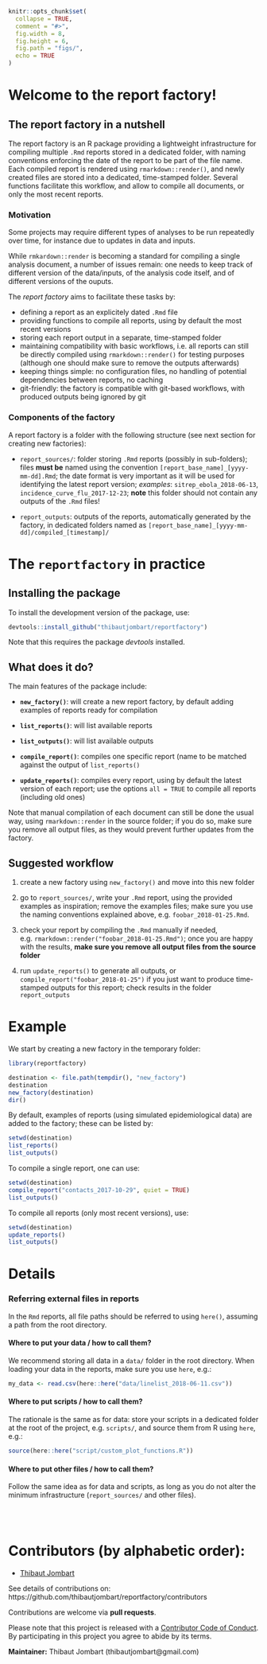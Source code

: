 
```r
knitr::opts_chunk$set(
  collapse = TRUE,
  comment = "#>",
  fig.width = 8,
  fig.height = 6,
  fig.path = "figs/",
  echo = TRUE
)

```

# Welcome to the report factory!

## The report factory in a nutshell 

The report factory is an R package providing a lightweight infrastructure for
compiling multiple `.Rmd` reports stored in a dedicated folder, with naming
conventions enforcing the date of the report to be part of the file name. Each
compiled report is rendered using `rmarkdown::render()`, and newly created files
are stored into a dedicated, time-stamped folder. Several functions facilitate
this workflow, and allow to compile all documents, or only the most recent
reports.


### Motivation

Some projects may require different types of analyses to be run repeatedly over
time, for instance due to updates in data and inputs. 

While `rmkardown::render` is becoming a standard for compiling a single analysis
document, a number of issues remain: one needs to keep track of different
version of the data/inputs, of the analysis code itself, and of different
versions of the ouputs.

The *report factory* aims to facilitate these tasks by:

- defining a report as an explicitely dated `.Rmd` file
- providing functions to compile all reports, using by default the most recent
  versions
- storing each report output in a separate, time-stamped folder
- maintaining compatibility with basic workflows, i.e. all reports can still be
  directly compiled using `rmarkdown::render()` for testing purposes (although
  one should make sure to remove the outputs afterwards)
- keeping things simple: no configuration files, no handling of potential
  dependencies between reports, no caching
- git-friendly: the factory is compatible with git-based workflows, with
  produced outputs being ignored by git


### Components of the factory

A report factory is a folder with the following structure (see next section for
creating new factories):

- `report_sources/`: folder storing `.Rmd` reports (possibly in sub-folders);
  files **must be** named using the convention `[report_base_name]_[yyyy-mm-dd].Rmd`; the
  date format is very important as it will be used for identifying the latest
  report version; *examples*: `sitrep_ebola_2018-06-13`,
  `incidence_curve_flu_2017-12-23`; **note** this folder should not contain any
  outputs of the `.Rmd` files!
  
- `report_outputs`: outputs of the reports, automatically generated by the
  factory, in dedicated folders named as
  `[report_base_name]_[yyyy-mm-dd]/compiled_[timestamp]/`




# The `reportfactory` in practice

## Installing the package

To install the development version of the package, use:

```r
devtools::install_github("thibautjombart/reportfactory")
```

Note that this requires the package *devtools* installed.


## What does it do?

The main features of the package include:

- **`new_factory()`**: will create a new report factory, by default adding examples
  of reports ready for compilation

- **`list_reports()`**: will list available reports

- **`list_outputs()`**: will list available outputs

- **`compile_report()`**: compiles one specific report (name to be
  matched against the output of `list_reports()`
  
- **`update_reports()`**: compiles every report, using by default the latest
  version of each report; use the options `all = TRUE` to compile all reports
  (including old ones)


Note that manual compilation of each document can still be done the usual way,
using `rmarkdown::render` in the source folder; if you do so, make sure you
remove all output files, as they would prevent further updates from the factory.


## Suggested workflow
  
1. create a new factory using `new_factory()` and move into this new folder
   
2. go to `report_sources/`, write your `.Rmd` report, using the provided
   examples as inspiration; remove the examples files; make sure you use the
   naming conventions explained above, e.g. `foobar_2018-01-25.Rmd`.

3. check your report by compiling the `.Rmd` manually if needed,
   e.g. `rmarkdown::render("foobar_2018-01-25.Rmd")`; once you are happy with the
   results, **make sure you remove all output files from the source folder**
   
4. run `update_reports()` to generate all outputs, or
   `compile_report("foobar_2018-01-25")` if you just want to produce
   time-stamped outputs for this report; check results in the folder
   `report_outputs`
   


# Example

We start by creating a new factory in the temporary folder:

```r
library(reportfactory)

destination <- file.path(tempdir(), "new_factory")
destination
new_factory(destination)
dir()

```

By default, examples of reports (using simulated epidemiological data) are added
to the factory; these can be listed by:

```r
setwd(destination)
list_reports()
list_outputs()
```

To compile a single report, one can use:

```r
setwd(destination)
compile_report("contacts_2017-10-29", quiet = TRUE)
list_outputs()
```

To compile all reports (only most recent versions), use:

```r
setwd(destination)
update_reports()
list_outputs()
```




# Details

### Referring external files in reports

In the `Rmd` reports, all file paths should be referred to using `here()`,
assuming a path from the root directory.

#### Where to put your data / how to call them?

We recommend storing all data in a `data/` folder in the root directory. When
loading your data in the reports, make sure you use `here`, e.g.:

```r
my_data <- read.csv(here::here("data/linelist_2018-06-11.csv"))
```

#### Where to put scripts / how to call them?

The rationale is the same as for data: store your scripts in a dedicated folder
at the root of the project, e.g. `scripts/`, and source them from R using
`here`, e.g.:

```r
source(here::here("script/custom_plot_functions.R"))
```

#### Where to put other files / how to call them?

Follow the same idea as for data and scripts, as long as you do not alter the
minimum infrastructure (`report_sources/` and other files).





<br> <br>


# Contributors (by alphabetic order):
- [Thibaut Jombart](https://github.com/thibautjombart)

See details of contributions on:
<br>
https://github.com/thibautjombart/reportfactory/contributors


Contributions are welcome via **pull requests**.

Please note that this project is released with a
[Contributor Code of Conduct](CONDUCT.md). By participating in this project you
agree to abide by its terms.

**Maintainer:** Thibaut Jombart (thibautjombart@gmail.com)

